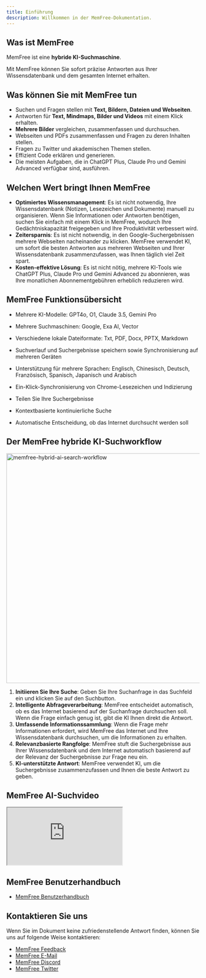 ```yaml
---
title: Einführung
description: Willkommen in der MemFree-Dokumentation.
---
```


## Was ist MemFree

MemFree ist eine <b>hybride KI-Suchmaschine</b>.

Mit MemFree können Sie sofort präzise Antworten aus Ihrer Wissensdatenbank und dem gesamten Internet erhalten.

## Was können Sie mit MemFree tun

-   Suchen und Fragen stellen mit **Text, Bildern, Dateien und Webseiten**.
-   Antworten für **Text, Mindmaps, Bilder und Videos** mit einem Klick erhalten.
-   **Mehrere Bilder** vergleichen, zusammenfassen und durchsuchen.
-   Webseiten und PDFs zusammenfassen und Fragen zu deren Inhalten stellen.
-   Fragen zu Twitter und akademischen Themen stellen.
-   Effizient Code erklären und generieren.
-   Die meisten Aufgaben, die in ChatGPT Plus, Claude Pro und Gemini Advanced verfügbar sind, ausführen.

## Welchen Wert bringt Ihnen MemFree

-   **Optimiertes Wissensmanagement**: Es ist nicht notwendig, Ihre Wissensdatenbank (Notizen, Lesezeichen und Dokumente) manuell zu organisieren. Wenn Sie Informationen oder Antworten benötigen, suchen Sie einfach mit einem Klick in MemFree, wodurch Ihre Gedächtniskapazität freigegeben und Ihre Produktivität verbessert wird.
-   **Zeitersparnis**: Es ist nicht notwendig, in den Google-Suchergebnissen mehrere Webseiten nacheinander zu klicken. MemFree verwendet KI, um sofort die besten Antworten aus mehreren Webseiten und Ihrer Wissensdatenbank zusammenzufassen, was Ihnen täglich viel Zeit spart.
-   **Kosten-effektive Lösung**: Es ist nicht nötig, mehrere KI-Tools wie ChatGPT Plus, Claude Pro und Gemini Advanced zu abonnieren, was Ihre monatlichen Abonnementgebühren erheblich reduzieren wird.

## MemFree Funktionsübersicht

-   Mehrere KI-Modelle: GPT4o, O1, Claude 3.5, Gemini Pro

-   Mehrere Suchmaschinen: Google, Exa AI, Vector

-   Verschiedene lokale Dateiformate: Txt, PDF, Docx, PPTX, Markdown

-   Suchverlauf und Suchergebnisse speichern sowie Synchronisierung auf mehreren Geräten

-   Unterstützung für mehrere Sprachen: Englisch, Chinesisch, Deutsch, Französisch, Spanisch, Japanisch und Arabisch

-   Ein-Klick-Synchronisierung von Chrome-Lesezeichen und Indizierung

-   Teilen Sie Ihre Suchergebnisse

-   Kontextbasierte kontinuierliche Suche

-   Automatische Entscheidung, ob das Internet durchsucht werden soll

## Der MemFree hybride KI-Suchworkflow

<Image
    className="mt-4 overflow-hidden rounded-lg border"
    width="800"
    height="600"
    src="/memfree-hybrid-ai-search.webp"
    alt="memfree-hybrid-ai-search-workflow"
/>

1.  **Initiieren Sie Ihre Suche**: Geben Sie Ihre Suchanfrage in das Suchfeld ein und klicken Sie auf den Suchbutton.
2.  **Intelligente Abfrageverarbeitung**: MemFree entscheidet automatisch, ob es das Internet basierend auf der Suchanfrage durchsuchen soll. Wenn die Frage einfach genug ist, gibt die KI Ihnen direkt die Antwort.
3.  **Umfassende Informationssammlung**: Wenn die Frage mehr Informationen erfordert, wird MemFree das Internet und Ihre Wissensdatenbank durchsuchen, um die Informationen zu erhalten.
4.  **Relevanzbasierte Rangfolge**: MemFree stuft die Suchergebnisse aus Ihrer Wissensdatenbank und dem Internet automatisch basierend auf der Relevanz der Suchergebnisse zur Frage neu ein.
5.  **KI-unterstützte Antwort**: MemFree verwendet KI, um die Suchergebnisse zusammenzufassen und Ihnen die beste Antwort zu geben.

## MemFree AI-Suchvideo

<iframe
    className="mt-6 aspect-video w-full"
    src="https://www.youtube.com/embed/So_4pb3ynVk"
    title="MemFree: Hybride KI-Suchmaschine"
    allow="accelerometer; autoplay; clipboard-write; encrypted-media; gyroscope; picture-in-picture; web-share; fullscreen"
    referrerPolicy="strict-origin-when-cross-origin"
    allowFullScreen
></iframe>

## MemFree Benutzerhandbuch

-   [MemFree Benutzerhandbuch](/docs/memfree-user-guide)

## Kontaktieren Sie uns

Wenn Sie im Dokument keine zufriedenstellende Antwort finden, können Sie uns auf folgende Weise kontaktieren:

-   [MemFree Feedback](https://www.memfree.me/feedback)
-   [MemFree E-Mail](mailto:support@memfrre.me)
-   [MemFree Discord](https://discord.com/invite/7QqyMSTaRq)
-   [MemFree Twitter](https://x.com/ahaapple2023)
